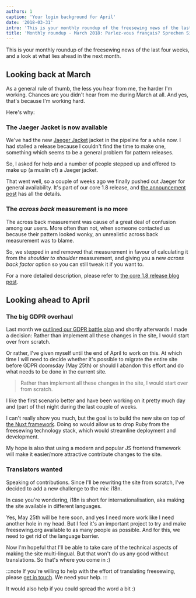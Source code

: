```yaml
---
authors: 1
caption: 'Your login background for April'
date: '2018-03-31'
intro: 'This is your monthly roundup of the freesewing news of the last four weeks, and a look at what lies ahead in the next month.'
title: 'Monthly roundup - March 2018: Parlez-vous français? Sprechen Sie Deutsch? ¿Hablas español? 你會說中文嗎？'
---
```


This is your monthly roundup of the freesewing news of the last four weeks, and
a look at what lies ahead in the next month.

<!-- truncate -->

## Looking back at March

As a general rule of thumb, the less you hear from me, the harder I'm working.
Chances are you didn't hear from me during March at all. And yes, that's
because I'm working hard.

Here's why:

### The Jaeger Jacket is now available

We've had the new [Jaeger Jacket](/designs/jaeger) jacket in the pipeline for
a while now. I had stalled a release because I couldn't find the time to make
one, something which seems to be a general problem for pattern releases.

So, I asked for help and a number of people stepped up and offered to make up
(a muslin of) a Jaeger jacket.

That went well, so a couple of weeks ago we finally pushed out Jaeger for
general availability. It's part of our core 1.8 release, and [the announcement
post](/blog/core-1.8-jaeger-across-back/) has all the details.

### The _across back_ measurement is no more

The across back measurement was cause of a great deal of confusion among our
users. More often than not, when someone contacted us because their pattern
looked wonky, an unrealistic across back measurement was to blame.

So, we stepped in and removed that measurement in favour of calculating it from
the _shoulder to shoulder_ measurement, and giving you a new _across back
factor_ option so you can still tweak it if you want to.

For a more detailed description, please refer to [the core 1.8 release blog
post](/blog/core-1.8-jaeger-across-back/).

## Looking ahead to April

### The big GDPR overhaul

Last month we [outlined our GDPR battle plan](/blog/gdpr-plan/) and shortly
afterwards I made a decision: Rather than implement all these changes in the
site, I would start over from scratch.

Or rather, I've given myself until the end of April to work on this. At which
time I will need to decide whether it's possible to migrate the entire site
before GDPR doomsday (May 25th) or should I abandon this effort and do what
needs to be done in the current site.

> Rather than implement all these changes in the site, I would start over from
> scratch.

I like the first scenario better and have been working on it pretty much day
and (part of the) night during the last couple of weeks.

I can't really show you much, but the goal is to build the new site on top of
[the Nuxt framework](https://nuxtjs.org/). Doing so would allow us to drop Ruby
from the freesewing technology stack, which would streamline deployment and
development.

My hope is also that using a modern and popular JS frontend framework will make
it easier/more attractive contribute changes to the site.

### Translators wanted

Speaking of contributions. Since I'll be rewriting the site from scratch, I've
decided to add a new challenge to the mix: i18n.

In case you're wondering, i18n is short for internationalisation, aka making
the site available in different languages.

Yes, May 25th will be here soon, and yes I need more work like I need another
hole in my head. But I feel it's an important project to try and make
freesewing.org available to as many people as possible. And for this, we need
to get rid of the language barrier.

Now I'm hopeful that I'll be able to take care of the technical aspects of
making the site multi-lingual. But that won't do us any good without
translations. So that's where you come in :)

:::note
If you're willing to help with the effort of translating freesewing,
please [get in touch](/contact). We need your help.
:::

It would also help if you could spread the word a bit :)
